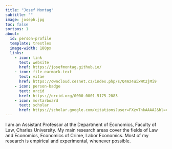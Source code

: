 ```yaml
---
title: "Josef Montag"
subtitle: ""
image: joseph.jpg
toc: false
sortpos: 1
about:
  id: person-profile
  template: trestles
  image-width: 180px
  links:
    - icon: link
      text: website
      href: https://josefmontag.github.io/
    - icon: file-earmark-text
      text: vitae
      href: https://owncloud.cesnet.cz/index.php/s/Q4Az4uixWt2jMi9
    - icon: person-badge
      text: orcid
      href: https://orcid.org/0000-0001-5175-2083
    - icon: mortarboard
      text: scholar
      href: https://scholar.google.com/citations?user=FXzvTnkAAAAJ&hl=cs
---
```


:::{#person-profile}

I am an Assistant Professor at the Department of Economics, Faculty of Law, Charles University. My main research areas cover the fields of Law and Economics, Economics of Crime, Labor Economics. Most of my research is empirical and experimental, whenever possible.

:::
